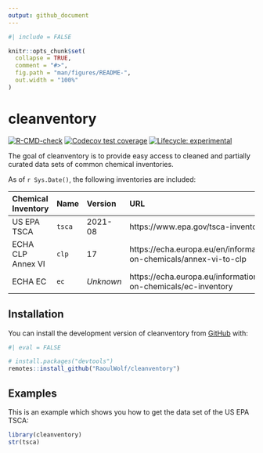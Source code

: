 ```yaml
---
output: github_document
---
```


<!-- README.md is generated from README.Rmd. Please edit that file -->

```r
#| include = FALSE

knitr::opts_chunk$set(
  collapse = TRUE,
  comment = "#>",
  fig.path = "man/figures/README-",
  out.width = "100%"
)
```

# cleanventory

<!-- badges: start -->
[![R-CMD-check](https://github.com/RaoulWolf/cleanventory/workflows/R-CMD-check/badge.svg)](https://github.com/RaoulWolf/cleanventory/actions)
[![Codecov test coverage](https://codecov.io/gh/RaoulWolf/cleanventory/branch/master/graph/badge.svg)](https://app.codecov.io/gh/RaoulWolf/cleanventory?branch=master)
[![Lifecycle: experimental](https://img.shields.io/badge/lifecycle-experimental-orange.svg)](https://lifecycle.r-lib.org/articles/stages.html#experimental)
<!-- badges: end -->

The goal of cleanventory is to provide easy access to cleaned and partially 
curated data sets of common chemical inventories. 

As of `r Sys.Date()`, the following inventories are included: 


| Chemical Inventory | Name   | Version   | URL                                                                |
|:------------------ |:------ |:--------- |:------------------------------------------------------------------ |
| US EPA TSCA        | `tsca` | 2021-08   | https://www.epa.gov/tsca-inventory                                 |
| ECHA CLP Annex VI  | `clp`  | 17        | https://echa.europa.eu/en/information-on-chemicals/annex-vi-to-clp |
| ECHA EC            | `ec`   | *Unknown* | https://echa.europa.eu/information-on-chemicals/ec-inventory       |


## Installation

You can install the development version of cleanventory from 
[GitHub](https://github.com/) with:

```r
#| eval = FALSE

# install.packages("devtools")
remotes::install_github("RaoulWolf/cleanventory")
```

## Examples

This is an example which shows you how to get the data set of the US EPA TSCA:

```r
library(cleanventory)
str(tsca)
```
